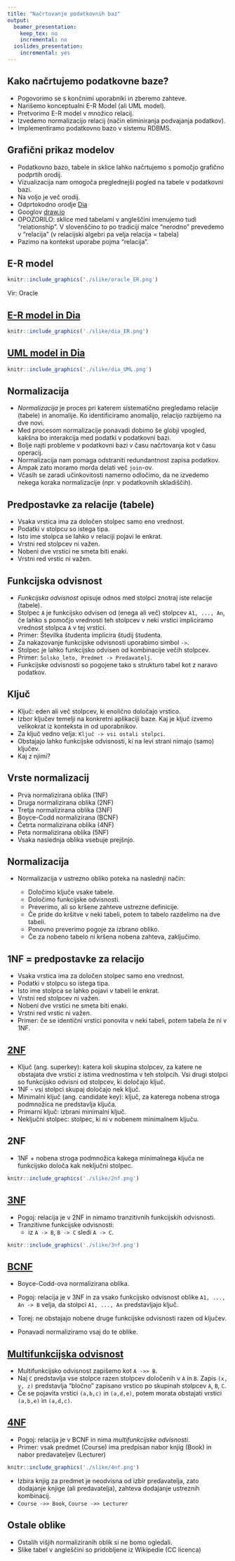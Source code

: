 ```yaml
---
title: "Načrtovanje podatkovnih baz"
output: 
  beamer_presentation:
    keep_tex: no
    incremental: no    
  ioslides_presentation:
    incremental: yes
---
```


## Kako načrtujemo podatkovne baze?

- Pogovorimo se s končnimi uporabniki in zberemo zahteve.
- Narišemo konceptualni E-R Model (ali UML model).
- Pretvorimo E-R model v množico relacij.
- Izvedemo normalizacijo relacij (način eliminiranja podvajanja podatkov).
- Implementiramo podatkovno bazo v sistemu RDBMS.

## Grafični prikaz modelov

- Podatkovno bazo, tabele in sklice lahko načrtujemo s pomočjo grafično podprtih orodij.
- Vizualizacija nam omogoča preglednejši pogled na tabele v podatkovni bazi.
- Na voljo je več orodij.
- Odprtokodno orodje <a href="http://sourceforge.net/projects/dia-installer/"> Dia </a>
- Googlov <a href="http://draw.io">draw.io</a>
- OPOZORILO: sklice med tabelami v angleščini imenujemo tudi "relationship". V slovenščino to po tradiciji malce "nerodno" prevedemo v "relacija" (v relacijski algebri pa velja relacija = tabela) 
- Pazimo na kontekst uporabe pojma "relacija".

## E-R model

```r
knitr::include_graphics('./slike/oracle_ER.png')
```

Vir: Oracle

## <a href="viri/ER_movies.dia">E-R model in Dia</a>

```r
knitr::include_graphics('./slike/dia_ER.png')
```

## <a href="viri/ER_movies.dia">UML model in Dia</a>

```r
knitr::include_graphics('./slike/dia_UML.png')
```

## Normalizacija

- *Normalizacija* je proces pri katerem sistematično pregledamo relacije (tabele) in anomalije. Ko identificiramo anomalijo, relacijo razbijemo na dve novi.
- Med procesom normalizacije ponavadi dobimo še globji vpogled, kakšna bo interakcija med podatki v podatkovni bazi.
- Bolje najti probleme v podatkovni bazi v času načrtovanja kot v času operacij.
- Normalizacija nam pomaga odstraniti redundantnost zapisa podatkov.
- Ampak zato moramo morda delati več `join`-ov.
- Včasih se zaradi učinkovitosti namerno odločimo, da ne izvedemo nekega koraka normalizacije (npr. v podatkovnih skladiščih).

## Predpostavke za relacije (tabele)

- Vsaka vrstica ima za določen stolpec samo eno vrednost.
- Podatki v stolpcu so istega tipa.
- Isto ime stolpca se lahko v relaciji pojavi le enkrat.
- Vrstni red stolpcev ni važen.
- Nobeni dve vrstici ne smeta biti enaki.
- Vrstni red vrstic ni važen.

## Funkcijska odvisnost

- *Funkcijska odvisnost* opisuje odnos med stolpci znotraj iste relacije (tabele).
- Stolpec `A` je funkcijsko odvisen od (enega ali več) stolpcev `A1, ..., An`, če lahko s pomočjo vrednosti teh stolpcev v neki vrstici impliciramo vrednost stolpca `A` v tej vrstici.
- Primer: Številka študenta implicira študij študenta.
- Za nakazovanje funkcijske odvisnosti uporabimo simbol `->`.
- Stolpec je lahko funkcijsko odvisen od kombinacije večih stolpcev.
- Primer: `Solsko_leto, Predmet -> Predavatelj`.
- Funkcijske odvisnosti so pogojene tako s strukturo tabel kot z naravo podatkov.

## Ključ

- Ključ: eden ali več stolpcev, ki enolično določajo vrstico.
- Izbor ključev temelji na konkretni aplikaciji baze. Kaj je ključ izvemo velikokrat iz konteksta in od uporabnikov.
- Za ključ vedno velja: `Ključ -> vsi ostali stolpci`.
- Obstajajo lahko funkcijske odvisnosti, ki na levi strani nimajo (samo) ključev.
- Kaj z njimi?

## Vrste normalizacij

- Prva normalizirana oblika (1NF)
- Druga normalizirana oblika (2NF)
- Tretja normalizirana oblika (3NF)
- Boyce-Codd normalizirana  (BCNF)
- Četrta normalizirana oblika (4NF)
- Peta normalizirana oblika (5NF)
- Vsaka naslednja oblika vsebuje prejšnjo.

## Normalizacija

- Normalizacija v ustrezno obliko poteka na naslednji način:

    - Določimo ključe vsake tabele.
    - Določimo funkcijske odvisnosti.
    - Preverimo, ali so kršene zahteve ustrezne definicije.
    - Če pride do kršitve v neki tabeli, potem to tabelo razdelimo na dve tabeli.
    - Ponovno preverimo pogoje za izbrano obliko.
    - Če za nobeno tabelo ni kršena nobena zahteva, zaključimo.


## 1NF = predpostavke za relacijo

- Vsaka vrstica ima za določen stolpec samo eno vrednost. 
- Podatki v stolpcu so istega tipa.
- Isto ime stolpca se lahko pojavi v tabeli le enkrat. 
- Vrstni red stolpcev ni važen.
- Nobeni dve vrstici ne smeta biti enaki.
- Vrstni red vrstic ni važen.
- Primer: če se identični vrstici ponovita v neki tabeli, potem tabela že ni v 1NF.

## <a href="http://holowczak.com/database-normalization/6/">2NF</a> {.build}

- Ključ (ang. superkey): katera koli skupina stolpcev, za katere ne obstajata dve vrstici z istima vrednostima v teh stolpcih. Vsi drugi stolpci so funkcijsko odvisni od stolpcev, ki določajo ključ. 
- 1NF - vsi stolpci skupaj določajo nek ključ.
- Minimalni ključ (ang. candidate key): ključ, za katerega nobena stroga podmnožica ne predstavlja ključa.
- Primarni ključ: izbrani minimalni ključ.
- Neključni stolpec: stolpec, ki ni v nobenem minimalnem ključu.

## 2NF {.build}

- 1NF + nobena stroga podmnožica kakega minimalnega ključa ne funkcijsko določa kak neključni stolpec.

```r
knitr::include_graphics('./slike/2nf.png')
```

## <a href="http://holowczak.com/database-normalization/7/">3NF </a> {.build}

- Pogoj: relacija je v 2NF in nimamo tranzitivnih funkcijskih odvisnosti.
- Tranzitivne funkcijske odvisnosti: 
    - iz `A -> B`, `B -> C` sledi `A -> C`.

```r
knitr::include_graphics('./slike/3nf.png')
```


## <a href="http://holowczak.com/database-normalization/8/">BCNF</a> {.build}

- Boyce-Codd-ova normalizirana oblika.
- Pogoj: relacija je v 3NF in za vsako funkcijsko odvisnost oblike `A1, ..., An -> B` velja, da stolpci `A1, ..., An` predstavljajo ključ.

- Torej: ne obstajajo nobene druge funkcijske odvisnosti razen od ključev.

- Ponavadi normaliziramo vsaj do te oblike.

## <a href="http://holowczak.com/database-normalization/9/">Multifunkcijska odvisnost</a> {.build}

- Multifunkcijsko odvisnost zapišemo kot `A ->> B`.
- Naj `C` predstavlja vse stolpce razen stolpcev določenih v `A` in `B`. Zapis `(x, y, z)` predstavlja "bločno" zapisano vrstico po skupinah stolpcev `A`, `B`, `C`.
- Če se pojavita vrstici `(a,b,c)` in `(a,d,e)`, potem morata obstajati vrstici `(a,b,e)` in `(a,d,c)`.


## <a href="http://holowczak.com/database-normalization/9/">4NF</a>

- Pogoj: relacija je v BCNF in nima *multifunkcijske odvisnosti*.
- Primer: vsak predmet (Course) ima predpisan nabor knjig (Book) in nabor predavateljev (Lecturer)

```r
knitr::include_graphics('./slike/4nf.png')
```
- Izbira knjig za predmet je neodvisna od izbir predavatelja, zato dodajanje knjige (ali predavatelja), zahteva dodajanje ustreznih kombinacij.
- `Course ->> Book`, `Course ->> Lecturer` 

## Ostale oblike

- Ostalih višjih normaliziranih oblik si ne bomo ogledali.
- Slike tabel v angleščini so pridobljene iz Wikipedie (CC licenca)
